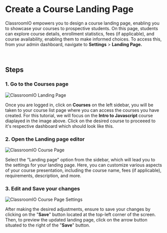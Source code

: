 
# Create a Course Landing Page

ClassroomIO empowers you to design a course landing page, enabling you to showcase your courses to prospective students. On this page, students can explore course details, enrollment statistics, fees (if applicable), and course availability, enabling them to make informed choices. To access this, from your admin dashboard, navigate to **Settings** > **Landing Page.**  

<br />

## Steps

### 1. Go to the Courses page

<Image src={CourseLandingPage} alt="ClassroomIO Landing Page" quality={100} />

Once you are logged in, click on **Courses** on the left sidebar, you will be taken to your course list page where you can access the courses you have created.  For this tutorial, we will focus on the **Intro to Javascript** course diaplayed in the image above. Click on the desired course to proceeed to it's respective dashboard which should look like this.

### 2. Open the Landing page editor

<Image src={CoursePage} alt="ClassroomIO Course Page" quality={100} />

Select the "Landing page" option from the sidebar, which will lead you to the settings for your landing page. Here, you can customize various aspects of your course presentation, including the course name, fees (if applicable), requirements, description, and more.

### 3. Edit and Save your changes

<Image src={LandingPage} alt="ClassroomIO Course Page Settings" quality={100} />

After making the desired adjustments, ensure to save your changes by clicking on the "**Save**" button located at the top-left corner of the screen. Then, to preview the updated landing page, click on the arrow button situated to the right of the "**Save**" button.
